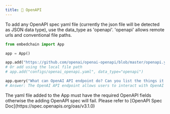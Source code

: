 ---
title: 🙌 OpenAPI
---

To add any OpenAPI spec yaml file (currently the json file will be detected as JSON data type), use the data_type as 'openapi'. 'openapi' allows remote urls and conventional file paths.

```python
from embedchain import App

app = App()

app.add("https://github.com/openai/openai-openapi/blob/master/openapi.yaml", data_type="openapi")
# Or add using the local file path
# app.add("configs/openai_openapi.yaml", data_type="openapi")

app.query("What can OpenAI API endpoint do? Can you list the things it can learn from?")
# Answer: The OpenAI API endpoint allows users to interact with OpenAI's models and perform various tasks such as generating text, answering questions, summarizing documents, translating languages, and more. The specific capabilities and tasks that the API can learn from may vary depending on the models and features provided by OpenAI. For more detailed information, it is recommended to refer to the OpenAI API documentation at https://platform.openai.com/docs/api-reference.
```

<Note>
The yaml file added to the App must have the required OpenAPI fields otherwise the adding OpenAPI spec will fail. Please refer to [OpenAPI Spec Doc](https://spec.openapis.org/oas/v3.1.0)
</Note>
